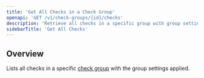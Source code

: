 ```yaml
---
title: 'Get All Checks in a Check Group'
openapi: 'GET /v1/check-groups/{id}/checks'
description: 'Retrieve all checks in a specific group with group settings applied'
sidebarTitle: 'Get All Checks'
---
```


## Overview

Lists all checks in a specific [check group](/platform/groups) with the group settings applied.